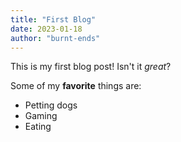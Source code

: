 ```yaml
---
title: "First Blog"
date: 2023-01-18
author: "burnt-ends"
---
```


This is my first blog post! Isn't it *great*?

Some of my **favorite** things are:

* Petting dogs
* Gaming
* Eating 